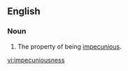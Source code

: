 ==English==

===Noun===
{{en-noun|-}}

# The property of being [[impecunious]].

[[vi:impecuniousness]]